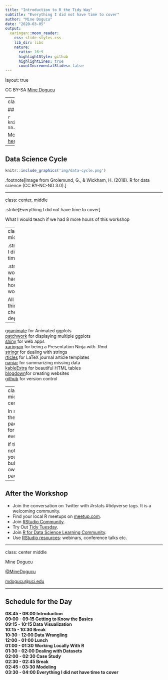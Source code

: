 ```yaml
---
title: "Introduction to R the Tidy Way"
subtitle: "Everything I did not have time to cover"
author: "Mine Dogucu"
date: "2020-03-05"
output:
  xaringan::moon_reader:
    css: slide-styles.css
    lib_dir: libs
    nature:
      ratio: 16:9
      highlightStyle: github
      highlightLines: true
      countIncrementalSlides: false
---
```



layout: true

<!-- This file by Mine Dogucu is licensed under a  Attribution-ShareAlike 2.5 Generic License (CC BY-SA 2.5) More information about the license can be found at https://creativecommons.org/licenses/by-sa/2.5/ -->
  
<div class="my-header"></div>

<div class="my-footer"> 
 CC BY-SA <a href="https://mdogucu.ics.uci.edu">Mine Dogucu</a></div> 

---
class: center, middle

## License

```r
knitr::include_graphics('img/cc-sa.png')
```


More information can be found [here](https://creativecommons.org/licenses/by-sa/2.5/)

---

##  Data Science Cycle

```r
knitr::include_graphics('img/data-cycle.png')
```

.footnote[Image from Grolemund, G., & Wickham, H. (2018). R for data science (CC BY-NC-ND 3.0).]

---

class: center, middle


.strike[Everything I did not have time to cover]

What I would teach if we had 8 more hours of this workshop

---
class: center, middle


.strike[Everything I did not have time to cover]

.strike[What I would teach if we had 8 more hours of this workshop]

All the cool things you can check out later in depth

---


[gganimate](https://github.com/thomasp85/gganimate) for Animated ggplots  
[patchwork](https://github.com/thomasp85/patchwork) for displaying multiple ggplots  
[shiny](https://shiny.rstudio.com/gallery/) for web apps  
[xaringan](https://github.com/yihui/xaringan) for being a Presentation Ninja with .Rmd  
[stringr](stringr) for dealing with strings   
[rticles](rticles) for LaTeX journal article templates  
[naniar](https://github.com/njtierney/naniar) for summarizing missing data  
[kableExtra](https://cran.r-project.org/web/packages/kableExtra/vignettes/awesome_table_in_html.html) for beautiful HTML tables   
[blogdown](https://bookdown.org/yihui/blogdown/)for creating websites  
[github](https://happygitwithr.com/) for version control

---
class: middle center

In short, there is a package for everything.

If there is not, then you can build your own package. 

---


## After the Workshop

- Join the conversation on Twitter with #rstats #tidyverse tags. It is a welcoming community. 
- Find your local R meetups on [meetup.com](https://www.meetup.com/topics/r-project-for-statistical-computing/).
- Join [RStudio Community](https://community.rstudio.com/). 
- Try Out [Tidy Tuesday](https://github.com/rfordatascience/tidytuesday).
- Join [R for Data Science Learning Community](https://www.rfordatasci.com/).
- Use [RStudio resources](https://resources.rstudio.com/): webinars, conference talks etc.

---

class: center middle

Mine Dogucu

[@MineDogucu](https://twitter.com/MineDogucu)

[mdogucu@uci.edu](mailto:mdogucu@uci.edu)


---
## Schedule for the Day

__08:45 - 09:00 Introduction__  
__09:00 - 09:15 Getting to Know the Basics__  
__09:15 - 10:15 Data Visualization__  
__10:15 - 10:30 Break__  
__10:30 - 12:00 Data Wrangling__  
__12:00 - 01:00 Lunch__  
__01:00 - 01:30 Working Locally With R__  
__01:30 - 02:00 Dealing with Datasets__  
__02:00 - 02:30 Case Study__  
__02:30 - 02:45 Break__  
__02:45 - 03:30 Modeling__  
__03:30 - 04:00 Everything I did not have time to cover__




